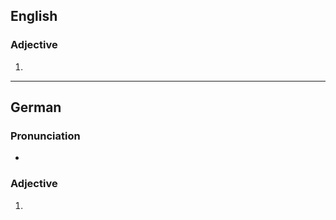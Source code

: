 ==English==

===Adjective===
{{head|en|adjective comparative form}}

# {{en-comparative of|chic}}

----

==German==

===Pronunciation===
* {{audio|De-chicer.ogg|Audio|lang=de}}

===Adjective===
{{head|de|adjective form}}

# {{comparative of|chic|lang=de}}